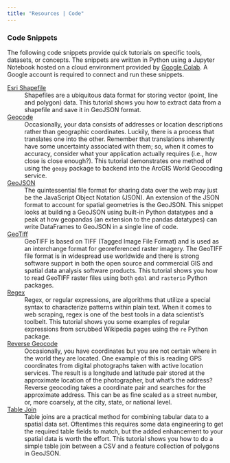 ```yaml
---
title: "Resources | Code"
---
```


### Code Snippets
The following code snippets provide quick tutorials on specific tools, datasets, or concepts.
The snippets are written in Python using a Jupyter Notebook hosted on a cloud environment provided by [Google Colab](https://colab.research.google.com/).
A Google account is required to connect and run these snippets.


[Esri Shapefile](https://colab.research.google.com/drive/1cpGqlV0KQlqRO6MugpJKc9xsycZ9Iqyb?usp=sharing)
:   Shapefiles are a ubiquitous data format for storing vector (point, line and polygon) data.
    This tutorial shows you how to extract data from a shapefile and save it in GeoJSON format.

[Geocode](https://colab.research.google.com/drive/1YglykEC_S_GXshlqNNZ9MQaQg02qRZ8D?usp=sharing)
:   Occasionally, your data consists of addresses or location descriptions rather than geographic coordinates.
    Luckily, there is a process that translates one into the other.
    Remember that translations inherently have some uncertainty associated with them; so, when it comes to accuracy, consider what your application actually requires (i.e., how close is close enough?).
    This tutorial demonstrates one method of using the `geopy` package to backend into the ArcGIS World Geocoding service.

[GeoJSON](https://colab.research.google.com/drive/1u00bdqaO19UBemYUQI7zIeuO9mzVt5wm?usp=sharing)
:   The quintessential file format for sharing data over the web may just be the JavaScript Object Notation (JSON).
    An extension of the JSON format to account for spatial geometries is the GeoJSON.
    This snippet looks at building a GeoJSON using built-in Python datatypes and a peak at how geopandas (an extension to the pandas datatypes) can write DataFrames to GeoJSON in a single line of code.

[GeoTiff](https://colab.research.google.com/drive/1JjcfIEMJzl90cD49REsHELyUzXgSeJ8d?usp=sharing)
:   GeoTIFF is based on TIFF (Tagged Image File Format) and is used as an interchange format for georeferenced raster imagery.
    The GeoTIFF file format is in widespread use worldwide and there is strong software support in both the open source and commercial GIS and spatial data analysis software products.
    This tutorial shows you how to read GeoTIFF raster files using both `gdal` and `rasterio` Python packages.

[Regex](https://colab.research.google.com/drive/1BkAjz5rR-KTMDvjahNtksdqZxODKCSi7?usp=sharing)
:   Regex, or regular expressions, are algorithms that utilize a special syntax to characterize patterns within plain text.
    When it comes to web scraping, regex is one of the best tools in a data scientist's toolbelt.
    This tutorial shows you some examples of regular expressions from scrubbed Wikipedia pages using the `re` Python package.

[Reverse Geocode](https://colab.research.google.com/drive/1FvuCSyz6HKVXS0nZjAPJIxtACyH2NTt7?usp=sharing)
:   Occasionally, you have coordinates but you are not certain where in the world they are located.
    One example of this is reading GPS coordinates from digital photographs taken with active location services.
    The result is a longitude and latitude pair stored at the approximate location of the photographer, but what's the address?
    Reverse geocoding takes a coordinate pair and searches for the approximate address.
    This can be as fine scaled as a street number, or, more coarsely, at the city, state, or national level.

[Table Join](https://colab.research.google.com/drive/1GZlA45aSjI6hO4rD7cgkNv5PuiVZgB2k?usp=sharing)
:   Table joins are a practical method for combining tabular data to a spatial data set.
    Oftentimes this requires some data engineering to get the required table fields to match, but the added enhancement to your spatial data is worth the effort.
    This tutorial shows you how to do a simple table join between a CSV and a feature collection of polygons in GeoJSON.
